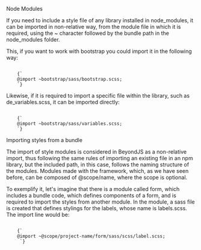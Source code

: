 
<Title>Import of style files</Title>

<Subtitle>Node Modules</Subtitle>

If you need to include a style file of any library installed in node_modules, it can be imported in non-relative way, from the module file in which it is required, using the ~ character followed by the bundle path in the node_modules folder.

This, if you want to work with bootstrap you could import it in the following way:

<Code>
    {`
    @import ~bootstrap/sass/bootstrap.scss;
    `}
</Code>

Likewise, if it is required to import a specific file within the library, such as de_variables.scss, it can be imported directly:

<Code>
    {`
    @import ~bootstrap/sass/variables.scss;
    `}
</Code>

<Subtitle>Importing styles from a bundle</Subtitle>

The import of style modules is considered in BeyondJS as a non-relative import, thus following the same rules of importing an existing file in an npm library, but the included path, in this case, follows the naming structure of the modules. Modules made with the framework, which, as we have seen before, can be composed of @scope/name, where the scope is optional.

To exemplify it, let's imagine that there is a module called form, which includes a bundle code, which defines components of a form, and is required to import the styles from another module. In the module, a sass file is created that defines stylings for the labels, whose name is labels.scss. The import line would be:

<Code>
    {`
    @import ~@scope/project-name/form/sass/scss/label.scss;
     `}
</Code>
